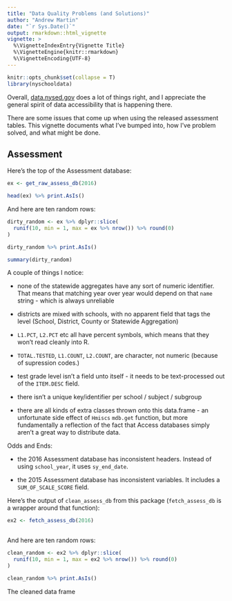 ```yaml
---
title: "Data Quality Problems (and Solutions)"
author: "Andrew Martin"
date: "`r Sys.Date()`"
output: rmarkdown::html_vignette
vignette: >
  %\VignetteIndexEntry{Vignette Title}
  %\VignetteEngine{knitr::rmarkdown}
  %\VignetteEncoding{UTF-8}
---
```


```r
knitr::opts_chunk$set(collapse = T)
library(nyschooldata)
```

Overall, [data.nysed.gov](http://data.nysed.gov/) does a lot of things right, and I appreciate the general spirit of data accessibility that is happening there.

There are some issues that come up when using the released assessment tables.  This vignette documents what I've bumped into, how I've problem solved, and what might be done.

## Assessment 

Here's the top of the Assessment database:

```r
ex <- get_raw_assess_db(2016)
```

```r

head(ex) %>% print.AsIs()

```

And here are ten random rows:
```r

dirty_random <- ex %>% dplyr::slice(
  runif(10, min = 1, max = ex %>% nrow()) %>% round(0)
) 

dirty_random %>% print.AsIs()

summary(dirty_random)
```

A couple of things I notice:

- none of the statewide aggregates have any sort of numeric identifier.  That means that matching year over year would depend on that `name` string - which is always unreliable

- districts are mixed with schools, with no apparent field that tags the level (School, District, County or Statewide Aggregation)

- `L1.PCT`, `L2.PCT` etc all have percent symbols, which means that they won't read cleanly into R.

- `TOTAL.TESTED`, `L1.COUNT`, `L2.COUNT`, are character, not numeric (because of supression codes.)

- test grade level isn't a field unto itself - it needs to be text-processed out of the `ITEM.DESC` field.

- there isn't a unique key/identifier per school / subject / subgroup 

- there are all kinds of extra classes thrown onto this data.frame - an unfortunate side effect of `Hmiscs` `mdb.get` function, but more fundamentally a reflection of the fact that Access databases simply aren't a great way to distribute data.

Odds and Ends:

- the 2016 Assessment database has inconsistent headers.  Instead of using `school_year`, it uses `sy_end_date`.

- the 2015 Assessment database has inconsistent variables.  It includes a `SUM_OF_SCALE_SCORE` field.

Here's the output of `clean_assess_db` from this package (`fetch_assess_db` is a wrapper around that function):
```r

ex2 <- fetch_assess_db(2016)
  
```


And here are ten random rows:
```r

clean_random <- ex2 %>% dplyr::slice(
  runif(10, min = 1, max = ex2 %>% nrow()) %>% round(0)
) 

clean_random %>% print.AsIs()

```

The cleaned data frame

